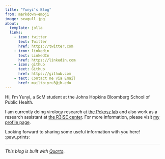 ```yaml
---
title: "Yunyi's Blog"
from: markdown+emoji
image: seagull.jpg
about:
  template: jolla
  links:
    - icon: twitter
      text: Twitter
      href: https://twitter.com
    - icon: linkedin
      text: LinkedIn
      href: https://linkedin.com
    - icon: github
      text: Github
      href: https://github.com
    - text: Contact me via Email
      href: mailto:yru3@jh.edu
---
```


Hi, I’m Yunyi, a ScM student at the Johns Hopkins Bloomberg School of Public Health.

I am currently doing virology research at [the Pekosz lab](https://pekoszlab.com/) and also work as a research assistant at [the R3ISE center](https://publichealth.jhu.edu/the-r3-center-for-innovation-in-science-education). For more information, please visit [my profile page](https://yunyi-ru.github.io/).

Looking forward to sharing some useful information with you here! :paw_prints:

------------------------------------------------------------------------

*This blog is built with [Quarto](https://quarto.org/)*.
